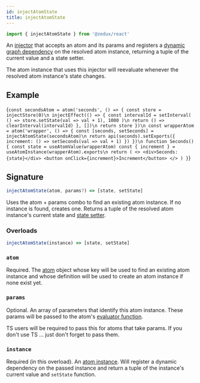 ```yaml
---
id: injectAtomState
title: injectAtomState
---
```



```ts
import { injectAtomState } from '@zedux/react'
```

An [injector](../glossary#injector) that accepts an atom and its params and registers a [dynamic graph dependency](../glossary#dynamic-graph-dependency) on the resolved atom instance, returning a tuple of the current value and a state setter.

The atom instance that uses this injector will reevaluate whenever the resolved atom instance's state changes.

## Example

<LiveEditor resultVar="Seconds">{`
const secondsAtom = atom('seconds', () => {
  const store = injectStore(0)\n
  injectEffect(() => {
    const intervalId = setInterval(
      () => store.setState(val => val + 1),
      1000
    )\n
    return () => clearInterval(intervalId)
  }, [])\n
  return store
})\n
const wrapperAtom = atom('wrapper', () => {
  const [seconds, setSeconds] = injectAtomState(secondsAtom)\n
  return api(seconds).setExports({
    increment: () => setSeconds(val => val + 1)
  })
})\n
function Seconds() {
  const state = useAtomValue(wrapperAtom)
  const { increment } = useAtomInstance(wrapperAtom).exports\n
  return (
    <>
      <div>Seconds: {state}</div>
      <button onClick={increment}>Increment</button>
    </>
  )
}
`}</LiveEditor>

## Signature

```ts
injectAtomState(atom, params?) => [state, setState]
```

Uses the atom + params combo to find an existing atom instance. If no instance is found, creates one. Returns a tuple of the resolved atom instance's current state and [state setter](../classes/AtomInstance#setstate).

### Overloads

```ts
injectAtomState(instance) => [state, setState]
```

### `atom`

Required. The [atom](Atom) object whose key will be used to find an existing atom instance and whose definition will be used to create an atom instance if none exist yet.

### `params`

Optional. An array of parameters that identify this atom instance. These params will be passed to the atom's [evaluator function](../glossary#evaluator).

TS users will be required to pass this for atoms that take params. If you don't use TS ... just don't forget to pass them.

### `instance`

Required (in this overload). An [atom instance](../classes/AtomInstanceBase). Will register a dynamic dependency on the passed instance and return a tuple of the instance's current value and `setState` function.
